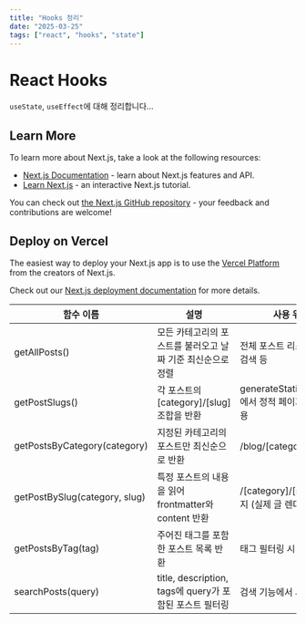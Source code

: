 ```yaml
---
title: "Hooks 정리"
date: "2025-03-25"
tags: ["react", "hooks", "state"]
---
```


# React Hooks

`useState`, `useEffect`에 대해 정리합니다...

## Learn More

To learn more about Next.js, take a look at the following resources:

- [Next.js Documentation](https://nextjs.org/docs) - learn about Next.js features and API.
- [Learn Next.js](https://nextjs.org/learn) - an interactive Next.js tutorial.

You can check out [the Next.js GitHub repository](https://github.com/vercel/next.js) - your feedback and contributions are welcome!

## Deploy on Vercel

The easiest way to deploy your Next.js app is to use the [Vercel Platform](https://vercel.com/new?utm_medium=default-template&filter=next.js&utm_source=create-next-app&utm_campaign=create-next-app-readme) from the creators of Next.js.

Check out our [Next.js deployment documentation](https://nextjs.org/docs/app/building-your-application/deploying) for more details.

| 함수 이름                     | 설명                                                        | 사용 위치                                          |
| ----------------------------- | ----------------------------------------------------------- | -------------------------------------------------- |
| getAllPosts()                 | 모든 카테고리의 포스트를 불러오고 날짜 기준 최신순으로 정렬 | 전체 포스트 리스트 페이지, 검색 등                 |
| getPostSlugs()                | 각 포스트의 [category]/[slug] 조합을 반환                   | generateStaticParams()에서 정적 페이지 생성에 사용 |
| getPostsByCategory(category)  | 지정된 카테고리의 포스트만 최신순으로 반환                  | /blog/[category] 페이지                            |
| getPostBySlug(category, slug) | 특정 포스트의 내용을 읽어 frontmatter와 content 반환        | /[category]/[slug] 페이지 (실제 글 렌더링)         |
| getPostsByTag(tag)            | 주어진 태그를 포함한 포스트 목록 반환                       | 태그 필터링 시                                     |
| searchPosts(query)            | title, description, tags에 query가 포함된 포스트 필터링     | 검색 기능에서 사용                                 |
